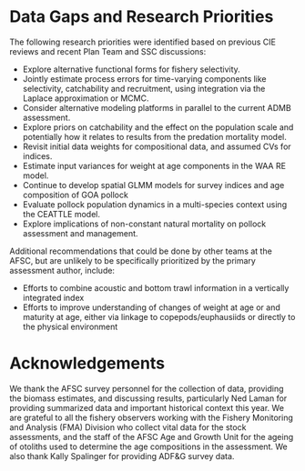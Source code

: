 # Data Gaps and Research Priorities

The following research priorities were identified based on
previous CIE reviews and recent Plan Team and SSC discussions:

- Explore alternative functional forms for fishery selectivity.
- Jointly estimate process errors for time-varying components
  like selectivity, catchability and recruitment, using
  integration via the Laplace approximation or MCMC.
- Consider alternative modeling platforms in parallel to the
  current ADMB assessment.
- Explore priors on catchability and the effect on the population
  scale and potentially how it relates to results from the
  predation mortality model.
- Revisit initial data weights for compositional data, and
  assumed CVs for indices.
- Estimate input variances for weight at age components in the
  WAA RE model.
- Continue to develop spatial GLMM models for survey indices and
  age composition of GOA pollock
- Evaluate pollock population dynamics in a multi-species context
  using the CEATTLE model.
- Explore implications of non-constant natural mortality on
  pollock assessment and management.

Additional recommendations that could be done by other teams at
the AFSC, but are unlikely to be specifically prioritized by the
primary assessment author, include:

- Efforts to combine acoustic and bottom trawl information in a
  vertically integrated index
- Efforts to improve understanding of changes of weight at age or
  and maturity at age, either via linkage to copepods/euphausiids
  or directly to the physical environment

# Acknowledgements
We thank the AFSC survey personnel for the collection of data,
providing the biomass estimates, and discussing results,
particularly Ned Laman for providing summarized data and
important historical context this year. We are grateful to all
the fishery observers working with the Fishery Monitoring and
Analysis (FMA) Division who collect vital data for the stock
assessments, and the staff of the AFSC Age and Growth Unit for
the ageing of otoliths used to determine the age compositions in
the assessment. We also thank Kally Spalinger for providing ADF&G
survey data.

\pagebreak
